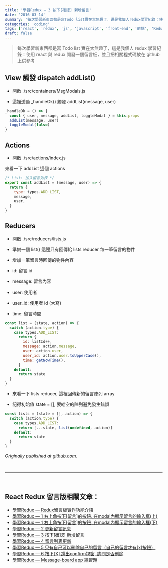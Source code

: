 ```yaml
---
title: '學習Redux — 3 按下[確認] 新增留言'
date: '2016-03-14'
summary: '每次學習新東西都是寫Todo list實在太無趣了，這是我個人redux學習紀錄：使用react與redux開發一個留言板，並且把相關程式碼放在github上供參考'
categories: 'coding'
tags: ['react', 'redux', 'js', 'javascript', 'front-end', '前端', 'Redux留言板系列']
draft: false
---
```


> 每次學習新東西都是寫 Todo list 實在太無趣了，這是我個人 redux 學習紀錄：使用 react 與 redux 開發一個留言板，並且把相關程式碼放在 github 上供參考

## View 觸發 dispatch addList()

- 開啟 ./src/containers/MsgModals.js

- 這裡透過 \_handleOk() 觸發 addList(message, user)

```js showLineNumbers
_handleOk = () => {
  const { user, message, addList, toggleModal } = this.props
  addList(message, user)
  toggleModal(false)
}
```

## Actions

- 開啟 ./src/actions/index.js

來看一下 addList 這個 actions

```js showLineNumbers
/* List: 加入留言列表 */
export const addList = (message, user) => {
  return {
    type: types.ADD_LIST,
    message,
    user,
  }
}
```

## Reducers

- 開啟 ./src/reducers/lists.js

- 準備一個 list() 這邊只有回傳給 lists reducer 每一筆留言的物件

- 增加一筆留言時回傳的物件內容

* id: 留言 id

* message: 留言內容

* user: 使用者

* user_id: 使用者 id (大寫)

* time: 留言時間

```js showLineNumbers
const list = (state, action) => {
  switch (action.type) {
    case types.ADD_LIST:
      return {
        id: listId++,
        message: action.message,
        user: action.user,
        user_id: action.user.toUpperCase(),
        time: getNowTime(),
      }
    default:
      return state
  }
}
```

- 來看一下 lists reducer, 這裡回傳新的留言陣列 array

- 記得初始值 state = [], 要給空的陣列避免發生錯誤

```js showLineNumbers
const lists = (state = [], action) => {
  switch (action.type) {
    case types.ADD_LIST:
      return [...state, list(undefined, action)]
    default:
      return state
  }
}
```

_Originally published at [github.com](https://github.com/justin3737/redux-message-board/issues/10)._

<br />
<hr />
<br />

## React Redux 留言版相關文章：

- <a href="/blog/react-redux-messageboard/react-redux-messageboard-0-intro">
    學習Redux — Redux留言板實作功能介紹
  </a>
- <a href="/blog/react-redux-messageboard/react-redux-messageboard-1">
    學習Redux — 1 右上角按下[留言]的按鈕, 在modal內顯示留言的輸入框(上)
  </a>
- <a href="/blog/react-redux-messageboard/react-redux-messageboard-1-2">
    學習Redux — 1 右上角按下[留言]的按鈕, 在modal內顯示留言的輸入框(下)
  </a>
- <a href="/blog/react-redux-messageboard/react-redux-messageboard-2">學習Redux — 2 更新留言訊息</a>
- <a href="/blog/react-redux-messageboard/react-redux-messageboard-3">
    學習Redux — 3 按下[確認] 新增留言
  </a>
- <a href="/blog/react-redux-messageboard/react-redux-messageboard-4">學習Redux — 4 留言列表更新</a>
- <a href="/blog/react-redux-messageboard/react-redux-messageboard-5">
    學習Redux — 5 只有自己可以刪除自己的留言（自己的留言才有[x]按鈕）
  </a>
- <a href="/blog/react-redux-messageboard/react-redux-messageboard-6">
    學習Redux — 6 按下[X] 跳出confirm視窗, 詢問是否刪除
  </a>
- <a href="/blog/react-redux-messageboard/react-redux-messageboard-7-practice/">
    學習Redux — Message-board app 練習題
  </a>
